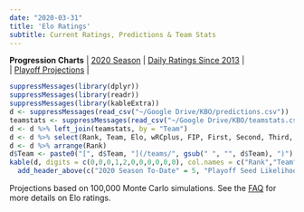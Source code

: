 ```yaml
---
date: "2020-03-31"
title: 'Elo Ratings'
subtitle: Current Ratings, Predictions & Team Stats
---
```


**Progression Charts** | [2020 Season](/elo2020/) | [Daily Ratings Since 2013](/elohistory/) |
<br>
 | [Playoff Projections](/playoffs/) |
<br>

```r
suppressMessages(library(dplyr))
suppressMessages(library(readr))
suppressMessages(library(kableExtra))
d <- suppressMessages(read_csv("~/Google Drive/KBO/predictions.csv"))
teamstats <- suppressMessages(read_csv("~/Google Drive/KBO/teamstats.csv"))
d <- d %>% left_join(teamstats, by = "Team")
d <- d %>% select(Rank, Team, Elo, wRCplus, FIP, First, Second, Third, Fourth, Fifth, Out)
d <- d %>% arrange(Rank)
d$Team <- paste0("[", d$Team, "](/teams/", gsub(" ", "", d$Team), ")") 
kable(d, digits = c(0,0,0,1,2,0,0,0,0,0,0), col.names = c("Rank","Team","Elo", "wRC+", "FIP", "1st","2nd","3rd","4th","5th","Out")) %>%
  add_header_above(c("2020 Season To-Date" = 5, "Playoff Seed Likelihood" = 6)) %>% kable_styling(bootstrap_options = c("striped", "hover"), fixed_thead = T) %>% column_spec(2, bold = T) %>% column_spec(5, border_right = T)
```
Projections based on 100,000 Monte Carlo simulations. See the [FAQ](https://www.kbofancystats.com/faq/eloratings/) for more details on Elo ratings.